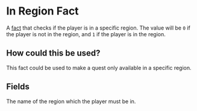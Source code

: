 
# In Region Fact

A [fact](/docs/facts) that checks if the player is in a specific region. The value will be `0` if the player is not in the region, and `1` if the player is in the region.
<ReadonlyFactInfo/>

## How could this be used?

This fact could be used to make a quest only available in a specific region.

## Fields

<FactsField/>

<EntryField name="Region" required>
    The name of the region which the player must be in.
</EntryField>
